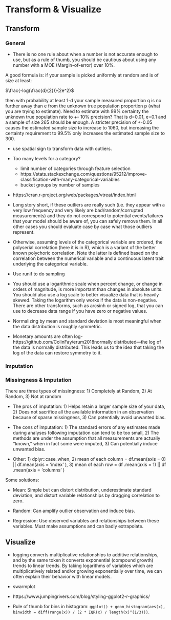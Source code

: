 # Transform & Visualize

## Transform

### General

* There is no one rule about when a number is not accurate enough to use, but as a rule of thumb, you should be cautious about using any number with a MOE (Margin-of-error) over 10%.

A good formula is: if your sample is picked uniformly at random and is of size at least:

$\frac{-log(\frac{d}{2})}{2e^2}$

then with probability at least 1-d your sample measured proportion q is no further away than e from the unknown true population proportion p (what you are trying to estimate). Need to estimate with 99% certainty the unknown true population rate to +- 10% precision? That is d=0.01, e=0.1 and a sample of size 265 should be enough. A stricter precision of +-0.05 causes the estimated sample size to increase to 1060, but increasing the certainty requirement to 99.5% only increases the estimated sample size to 300.

* use spatial sign to transform data with outliers.

* Too many levels for a category?

    * limit number of categories through feature selection
    * https://stats.stackexchange.com/questions/95212/improve-classification-with-many-categorical-variables
    * bucket groups by number of samples
 
* https://cran.r-project.org/web/packages/vtreat/index.html

* Long story short, if these outliers are really such (i.e. they appear with a very low frequency and very likely are bad/random/corrupted measurements) and they do not correspond to potential events/failures that your model should be aware of, you can safely remove them. In all other cases you should evaluate case by case what those outliers represent.

* Otherwise, assuming levels of the categorical variable are ordered, the polyserial correlation (here it is in R), which is a variant of the better known polychoric correlation. Note the latter is defined based on the correlation between the numerical variable and a continuous latent trait underlying the categorical variable.

* Use runif to do sampling

* You should use a logarithmic scale when percent change, or change in orders of magnitude, is more important than changes in absolute units. You should also use a log scale to better visualize data that is heavily skewed. Taking the logarithm only works if the data is non-negative. There are other transforms, such as arcsinh or signed log, that you can use to decrease data range if you have zero or negative values. 

* Normalizing by mean and standard deviation is most meaningful when the data distribution is roughly symmetric.

* Monetary amounts are often log-https://github.com/ColinFay/erum2018normally distributed—the log of the data is normally distributed. This leads us to the idea that taking the log of the data can restore symmetry to it. 

### Imputation

### Missingness & Imputation

There are three types of missingness: 1) Completely at Random, 2) At Random, 3) Not at random

* The pros of imputation: 1) Helps retain a larger sample size of your data, 2) Does not sacrifice all the available information in an observation because of sparse missingness, 3) Can potentially avoid unwanted bias.

* The cons of imputation: 1) The standard errors of any estimates made during analyses following imputation can tend to be too small, 2) The methods are under the assumption that all measurements are actually “known,” when in fact some were imputed, 3) Can potentially induce unwanted bias.

* Other: 1) dplyr::case_when, 2) mean of each column = df.mean(axis = 0) || df.mean(axis = 'index' ), 3) mean of each row = df .mean(axis = 1) || df .mean(axis = 'columns' ) 

Some solutions:

* Mean: Simple but can distort distribution, underestimate standard deviation, and distort variable relationships by dragging correlation to zero.

* Random: Can amplify outlier observation and induce bias.

* Regression: Use observed variables and relationships between these variables. Must make assumptions and can badly extrapolate.

## Visualize

* logging converts multiplicative relationships to additive relationships, and by the same token it converts exponential (compound growth) trends to linear trends. By taking logarithms of variables which are multiplicatively related and/or growing exponentially over time, we can often explain their behavior with linear models.

* swarmplot

* https://www.jumpingrivers.com/blog/styling-ggplot2-r-graphics/

* Rule of thumb for bins in histogram: `ggplot() + geom_histogram(aes(x), binwidth = diff(range(x)) / (2 * IQR(x) / length(x)^(1/3)))`.
